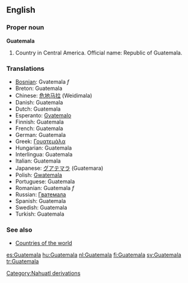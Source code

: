 ==English==

===Proper noun===
'''Guatemala'''
{{wikipedia}}
# Country in Central America. Official name: Republic of Guatemala.

===Translations===
*[[Bosnian]]: Gvatemala ''f''
*Breton: Guatemala
*Chinese: [[危地马拉]] (Weidimala)
*Danish: Guatemala
*Dutch: Guatemala
*Esperanto: [[Gvatemalo]]
*Finnish: Guatemala
*French: Guatemala
*German: Guatemala
*Greek: [[Γουατεμάλα]]
*Hungarian: Guatemala
*Interlingua: Guatemala
*Italian: Guatemala
*Japanese: [[グアテマラ]] (Guatemara)
*Polish: [[Gwatemala]]
*Portuguese: Guatemala
*Romanian: Guatemala ''f''
*Russian: [[Гватемала]]
*Spanish: Guatemala
*Swedish: Guatemala
*Turkish: Guatemala

===See also===
* [[Countries of the world]]

[[Category:Nahuatl derivations]]

[[es:Guatemala]]
[[hu:Guatemala]]
[[nl:Guatemala]]
[[fi:Guatemala]]
[[sv:Guatemala]]
[[tr:Guatemala]]